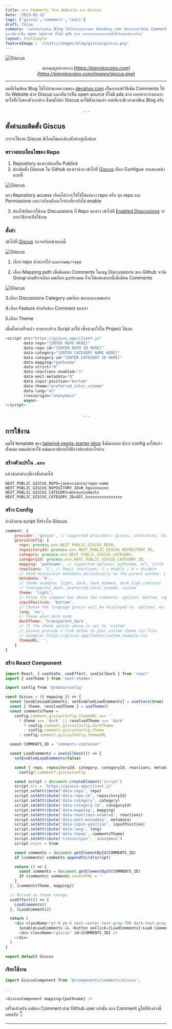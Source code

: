 ```yaml
---
title: สร้าง Comments ให้กับ Website ด้วย Giscus
date: '2023-02-12'
tags: ['giscus','comments','react']
draft: false
summary: 'ผมที่เพิ่งเริ่มเขียน Blog ได้ไปอ่านบทความขอ devahoy.com เป็นการแชร์วิธีเพิ่ม Comments ให้กับ Website ด้วย Giscus 
และเห็นว่าเป็น open source ที่ไม่มี ads ด้วย เลยอยากจะลองเอามาใส่ที่เว็บของตัวเองบ้าง'
layout: PostSimple
featureImage : '/static/images/blog/giscus/giscus.png'
---
```


![Giscus](/static/images/blog/giscus/giscus.png)

*<center className="text-xs">ขอบคุณรูปภาพจาก [https://pierolescano.com](https://pierolescano.com/images/giscus.png) </center>*

---

ผมที่เริ่มเขียน Blog ได้ไปอ่านบทความของ [devahoy.com](https://devahoy.com/blog/how-to-add-giscus-to-blog) เป็นการแชร์วิธีเพิ่ม Comments ให้กับ Website ด้วย Giscus 
และเห็นว่าเป็น open source ที่ไม่มี ads ด้วย เลยอยากจะลองเอามาใส่ที่เว็บของตัวเองบ้าง ซึ่งผมได้นำ Giscus มาใช้ตั้งนานแล้ว แต่เพิ่งจะมีเวลามาเขียน Blog ครับ

<center>. . .</center>

## ตั้งค่าและติดตั้ง Giscus

การจะใช้งาน Giscus มีเงื่อนไขและต้องตั้งค่าอยู่เล็กน้อย

### ตรวจสอบเงื่อนไขของ Repo

1. Repository ของเราต้องเป็น Publick
2. ต้องติดตั้ง Giscus ใน Github ของเราด้วย เข้าไปที่ [Giscus](https://github.com/apps/giscus) เลือก Configue
จะแสดงหน้าแบบนี้

![Giscus](/static/images/blog/giscus/install-giscus-github.png)

ตรง Repository access เลือกได้ว่าจะให้ใช้ได้แค่บาง repo หรือ ทุก repo และ Permissions บอกว่ายังเหลืออะไรบ้างที่เรายังไม่ enable

3. ต้องไปเปิดการใช้งาน Discussions ที่ Repo ของเรา เข้าไปที่ [Enabled Disscusions](https://docs.github.com/en/repositories/managing-your-repositorys-settings-and-features/enabling-features-for-your-repository/enabling-or-disabling-github-discussions-for-a-repository)
จะบอกวิธีการเปิดใช้งาน

### ตั้งค่า

เข้าไปที่ [Giscus](https://giscus.app/) จะเจอกับหน้าแบบนี้

![Giscus](/static/images/blog/giscus/config.png)

1. เลือก repo ด้วยการใส่ `username/repo`

2. เลือก Mapping path เมื่อมีคนมา Comments ในเมนู Discussions ของ Github จะจัด Group ตามที่เราเลือก ผมเลือก `pathname` ก็จะได้แสดงแบบนี้เมื่อมีคน Comments

![Giscus](/static/images/blog/giscus/discussions.png)

3.เลือก Discussions Category ผมเลือก `Announcements`

4.เลือก Feature สำหรับช่อง Comment ของเรา

5.เลือก Theme 

เมื่อตั้งค่าเสร็จแล้ว ระบบจะสร้าง Script มาให้ เพื่อนำมาใส่ใน Project ได้เลย

```js
<script src="https://giscus.app/client.js"
        data-repo="[ENTER REPO HERE]"
        data-repo-id="[ENTER REPO ID HERE]"
        data-category="[ENTER CATEGORY NAME HERE]"
        data-category-id="[ENTER CATEGORY ID HERE]"
        data-mapping="pathname"
        data-strict="0"
        data-reactions-enabled="1"
        data-emit-metadata="0"
        data-input-position="bottom"
        data-theme="preferred_color_scheme"
        data-lang="en"
        crossorigin="anonymous"
        async>
</script>
```

<center>. . .</center>

## การใช้งาน

ผมใช้ template ของ [tailwind-nextjs-starter-blog](https://github.com/timlrx/tailwind-nextjs-starter-blog) 
ซึ่งดีมากเลย มีการ config มาให้แล้วทั้งหมด ผมแค่นำมาใช้ แต่ผมจะอธิบายให้ฟังว่าต้องทำอะไรบ้าง

### สร้างตัวแปรใน `.env`

แล้วนำค่าต่างๆที่เราตั้งค่ามาใส่

```env
NEXT_PUBLIC_GISCUS_REPO=janescience/repo-name
NEXT_PUBLIC_GISCUS_REPOSITORY_ID=R_kgxxxxxxxx
NEXT_PUBLIC_GISCUS_CATEGORY=Announcements
NEXT_PUBLIC_GISCUS_CATEGORY_ID=DIC_kxxxxxxxxxxxxxxx
```

### สร้าง Config

อ้างอิงตาม script ที่สร้างใน Giscus

```js:/data/config.js
comment: {
    provider: 'giscus', // supported providers: giscus, utterances, disqus
    giscusConfig: {
      repo: process.env.NEXT_PUBLIC_GISCUS_REPO,
      repositoryId: process.env.NEXT_PUBLIC_GISCUS_REPOSITORY_ID,
      category: process.env.NEXT_PUBLIC_GISCUS_CATEGORY,
      categoryId: process.env.NEXT_PUBLIC_GISCUS_CATEGORY_ID,
      mapping: 'pathname', // supported options: pathname, url, title
      reactions: '1', // Emoji reactions: 1 = enable / 0 = disable
      // Send discussion metadata periodically to the parent window: 1 = enable / 0 = disable
      metadata: '0',
      // theme example: light, dark, dark_dimmed, dark_high_contrast
      // transparent_dark, preferred_color_scheme, custom
      theme: 'light',
      // Place the comment box above the comments. options: bottom, top
      inputPosition: 'bottom',
      // Choose the language giscus will be displayed in. options: en, es, zh-CN, zh-TW, ko, ja etc
      lang: 'en',
      // theme when dark mode
      darkTheme: 'transparent_dark',
      // If the theme option above is set to 'custom`
      // please provide a link below to your custom theme css file.
      // example: https://giscus.app/themes/custom_example.css
      themeURL: '',
    }
}
```

### สร้าง React Component

```js:/components/comments/Giscus.js
import React, { useState, useEffect, useCallback } from 'react'
import { useTheme } from 'next-themes'

import config from '@/data/config'

const Giscus = ({ mapping }) => {
  const [enableLoadComments, setEnabledLoadComments] = useState(true)
  const { theme, resolvedTheme } = useTheme()
  const commentsTheme =
    config.comment.giscusConfig.themeURL === ''
      ? theme === 'dark' || resolvedTheme === 'dark'
        ? config.comment.giscusConfig.darkTheme
        : config.comment.giscusConfig.theme
      : config.comment.giscusConfig.themeURL

  const COMMENTS_ID = 'comments-container'

  const LoadComments = useCallback(() => {
    setEnabledLoadComments(false)

    const { repo, repositoryId, category, categoryId, reactions, metadata, inputPosition, lang } =
      config?.comment?.giscusConfig

    const script = document.createElement('script')
    script.src = 'https://giscus.app/client.js'
    script.setAttribute('data-repo', repo)
    script.setAttribute('data-repo-id', repositoryId)
    script.setAttribute('data-category', category)
    script.setAttribute('data-category-id', categoryId)
    script.setAttribute('data-mapping', mapping)
    script.setAttribute('data-reactions-enabled', reactions)
    script.setAttribute('data-emit-metadata', metadata)
    script.setAttribute('data-input-position', inputPosition)
    script.setAttribute('data-lang', lang)
    script.setAttribute('data-theme', commentsTheme)
    script.setAttribute('crossorigin', 'anonymous')
    script.async = true

    const comments = document.getElementById(COMMENTS_ID)
    if (comments) comments.appendChild(script)

    return () => {
      const comments = document.getElementById(COMMENTS_ID)
      if (comments) comments.innerHTML = ''
    }
  }, [commentsTheme, mapping])

  // Reload on theme change
  useEffect(() => {
    LoadComments()
  }, [LoadComments])

  return (
    <div className="pt-6 pb-6 text-center text-gray-700 dark:text-gray-300">
      {enableLoadComments && <button onClick={LoadComments}>Load Comments</button>}
      <div className="giscus" id={COMMENTS_ID} />
    </div>
  )
}

export default Giscus

```

### เรียกใช้งาน

```js
import GiscusComponent from '@/components/comments/Giscus';

...

<GiscusComponent mapping={pathname} />
```

เสร็จแล้วครับ แต่ต้อง Comment ผ่าน Github user เท่านั้น ลอง Comment ดูได้ที่ข้างล่างนี้เลยครับ 👇 

---
